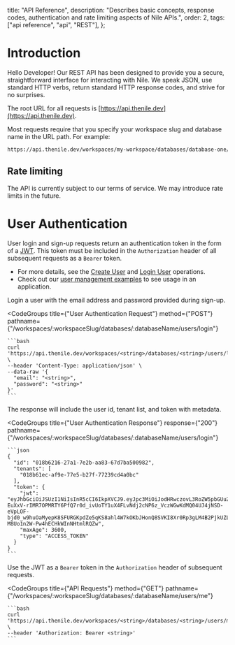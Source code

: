   title: "API Reference",
  description:
    "Describes basic concepts, response codes, authentication and rate limiting aspects of Nile APIs.",
  order: 2,
  tags: ["api reference", "api", "REST"],
};

# Introduction

Hello Developer! Our REST API has been designed to provide you a secure, straightforward interface for interacting with Nile. We speak JSON, use standard HTTP verbs, return standard HTTP response codes, and strive for no surprises.

The root URL for all requests is [https://api.thenile.dev](https://api.thenile.dev).

Most requests require that you specify your workspace slug and database name in the URL path. For example:

```bash
https://api.thenile.dev/workspaces/my-workspace/databases/database-one/
```

## Rate limiting

The API is currently subject to our terms of service. We may introduce rate limits in the future.

# User Authentication

User login and sign-up requests return an authentication token in the form of a [JWT](https://jwt.io/). This token must be included in the `Authorization` header of all subsequent requests as a `Bearer` token.

- For more details, see the [Create User](/docs/reference/api-reference/users/create-user) and [Login User](/docs/reference/api-reference/users/login-user) operations.
- Check out our [user management examples](https://github.com/niledatabase/niledatabase/tree/main/examples/user_management) to see usage in an application.

<div className="grid grid-cols-2 gap-4">
  Login a user with the email address and password provided during sign-up.

  <CodeGroups
    title={"User Authentication Request"}
    method={"POST"}
    pathname={"/workspaces/:workspaceSlug/databases/:databaseName/users/login"}
  >
    ```bash
    curl 'https://api.thenile.dev/workspaces/<string>/databases/<string>/users/login' \
    --header 'Content-Type: application/json' \
    --data-raw '{
      "email": "<string>",
      "password": "<string>"
    }'
    ```
  </CodeGroups>

The response will include the user id, tenant list, and token with metadata.

  <CodeGroups
    title={"User Authentication Response"}
    response={"200"}
    pathname={"/workspaces/:workspaceSlug/databases/:databaseName/users/login"}
  >
    ```json
    {
      "id": "018b6216-27a1-7e2b-aa83-67d7ba500982",
      "tenants": [
        "018b61ec-af9e-77e5-b27f-77239cd4a0bc"
      ],
      "token": {
        "jwt": "eyJhbGciOiJSUzI1NiIsInR5cCI6IkpXVCJ9.eyJpc3MiOiJodHRwczovL3RoZW5pbGUuZGV2IiwiYXVkIjpbImRhdGFiYXNlOjAxOGI2MWJjLWNmMmMtNzM5Mi05MmE2LWYxYTgxMWNmNDQxOSIsIm5pbGUiXSwiaWF0IjoxNjk4MTU5MDQ0LCJleHAiOjE2OTgxNjI2NDQsInN1YiI6IjAxOGI2MjE2LTI3YTEtN2UyYi1hYTgzLTY3ZDdiYTUwMDk4MiIsImp0aSI6IjkxN2I1MDA1LTRjNWEtNDdiYy1hNDE5LTc4M2Y5MzI5ZTdkMyIsIm5hbWUiOiJwc2NrYXVnaHQiLCJlbWFpbCI6InNjb3R0aWN1c0Btc24uY29tIiwic2NvcGUiOiJkYXNoYm9hcmQifQ.jxtxzgi6N66OXaeEZwjH4i_wIxvGDak4iAh4XHICzdtQYKnqc4tvBmQ3xxyjvy_u_wmwOMdw_YJlqGwiWVL5TJyyVuHTBV8z-EuXxV-rIMR7OPMRTY6PfQ7r0d_ivUoTY1uX4FLvNdj2cNP6z_VczWGwKdMQ04UJ4jNSD-eVpLOF-bjd0_w9huOaMyepK8SFURGKpdZe5qKS8ahl4W7kOKbJHonQ8SVKI8Xr0Rp3gLM4B2PjkUZL0ImICxlLcpz3q0PdL54nEU8iGFnlSrppAD5VzYK1H9Wfa9ycGDkSWGP4IejD7hHX3xAv-M8Uo1n2W-Pw4hECHkWInNHtmlRQZw",
        "maxAge": 3600,
        "type": "ACCESS_TOKEN"
      }
    }
    ```
  </CodeGroups>

Use the JWT as a `Bearer` token in the `Authorization` header of subsequent requests.

  <CodeGroups
    title={"API Requests"}
    method={"GET"}
    pathname={"/workspaces/:workspaceSlug/databases/:databaseName/users/me"}
  >
    ```bash
    curl 'https://api.thenile.dev/workspaces/<string>/databases/<string>/users/me' \
    --header 'Authorization: Bearer <string>'
    ```
  </CodeGroups>

</div>
